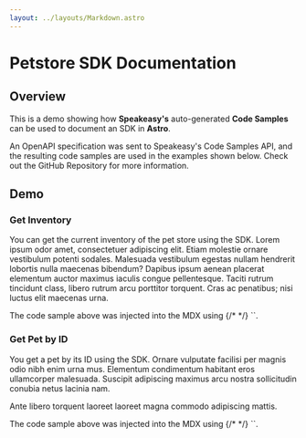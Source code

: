 ```yaml
---
layout: ../layouts/Markdown.astro
---
```



# Petstore SDK Documentation

## Overview

This is a demo showing how **Speakeasy's** auto-generated **Code Samples** can be used
to document an SDK in **Astro**.

An OpenAPI specification was sent to Speakeasy's Code Samples API, and the
resulting code samples are used in the examples shown below. Check out the
GitHub Repository for more information.

## Demo

### Get Inventory

You can get the current inventory of the pet store using the SDK. Lorem ipsum
odor amet, consectetuer adipiscing elit. Etiam molestie ornare vestibulum
potenti sodales. Malesuada vestibulum egestas nullam hendrerit lobortis nulla
maecenas bibendum? Dapibus ipsum aenean placerat elementum auctor maximus
iaculis congue pellentesque. Taciti rutrum tincidunt class, libero rutrum arcu
porttitor torquent. Cras ac penatibus; nisi luctus elit maecenas urna.

<CodeSample id="getInventory" title="get-inventory.ts" />

<Admonition title="Note">
  The code sample above was injected into the MDX using 
  {/* <!-- prettier-ignore --> */}
  `<CodeSample id="getInventory" title="get-inventory.ts" />`.
</Admonition>

### Get Pet by ID

You get a pet by its ID using the SDK. Ornare vulputate facilisi per magnis odio
nibh enim urna mus. Elementum condimentum habitant eros ullamcorper malesuada.
Suscipit adipiscing maximus arcu nostra sollicitudin conubia netus lacinia nam.

<CodeSample id="getPetById" title="get-pet.ts" />

Ante libero torquent laoreet laoreet magna commodo adipiscing mattis.

<Admonition title="Note">
  The code sample above was injected into the MDX using
  {/* <!-- prettier-ignore --> */}
  `<CodeSample id="getPetById" title="get-pet.ts" />`.
</Admonition>
